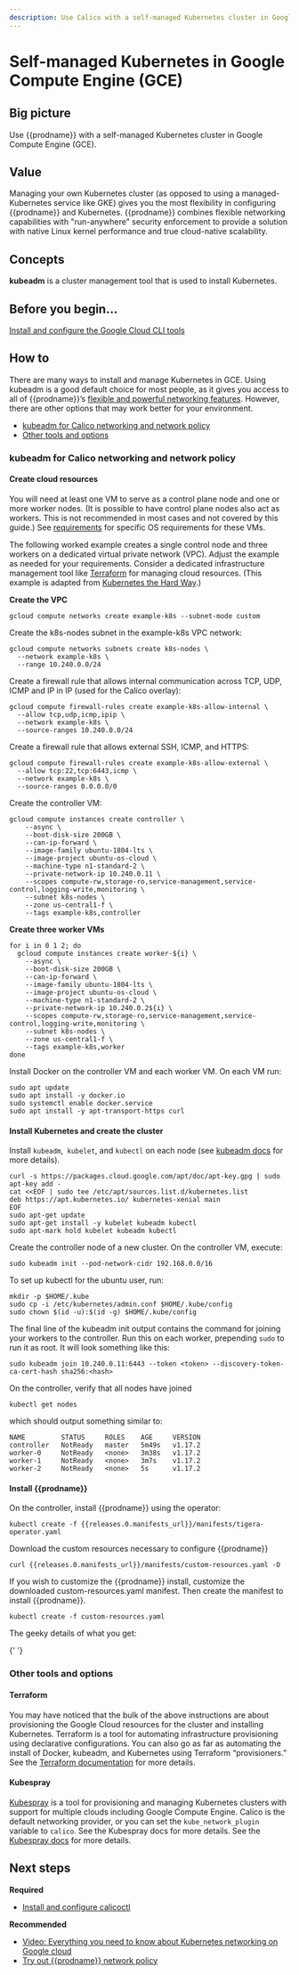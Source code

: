 ```yaml
---
description: Use Calico with a self-managed Kubernetes cluster in Google Compute Engine (GCE).
---
```


# Self-managed Kubernetes in Google Compute Engine (GCE)

## Big picture

Use {{prodname}} with a self-managed Kubernetes cluster in Google Compute Engine (GCE).

## Value

Managing your own Kubernetes cluster (as opposed to using a managed-Kubernetes service like GKE) gives you the most flexibility in configuring {{prodname}} and Kubernetes. {{prodname}} combines flexible networking capabilities with "run-anywhere" security enforcement to provide a solution with native Linux kernel performance and true cloud-native scalability.

## Concepts

**kubeadm** is a cluster management tool that is used to install Kubernetes.

## Before you begin...

[Install and configure the Google Cloud CLI tools](https://cloud.google.com/sdk/docs/quickstarts)

## How to

There are many ways to install and manage Kubernetes in GCE. Using kubeadm is a good default choice for most people, as it gives you access to all of {{prodname}}’s [flexible and powerful networking features](../../../networking/index.mdx). However, there are other options that may work better for your environment.

- [kubeadm for Calico networking and network policy](#kubeadm-for-calico-networking-and-network-policy)
- [Other tools and options](#other-tools-and-options)

### kubeadm for Calico networking and network policy

#### Create cloud resources

You will need at least one VM to serve as a control plane node and one or more worker nodes. (It is possible to have control plane nodes also act as workers. This is not recommended in most cases and not covered by this guide.) See [requirements](../requirements.mdx) for specific OS requirements for these VMs.

The following worked example creates a single control node and three workers on a dedicated virtual private network (VPC). Adjust the example as needed for your requirements. Consider a dedicated infrastructure management tool like [Terraform](https://www.terraform.io/) for managing cloud resources. (This example is adapted from [Kubernetes the Hard Way](https://github.com/kelseyhightower/kubernetes-the-hard-way/blob/master/docs/03-compute-resources.md).)

**Create the VPC**

```
gcloud compute networks create example-k8s --subnet-mode custom
```

Create the k8s-nodes subnet in the example-k8s VPC network:

```
gcloud compute networks subnets create k8s-nodes \
  --network example-k8s \
  --range 10.240.0.0/24
```

Create a firewall rule that allows internal communication across TCP, UDP, ICMP and IP in IP (used for the Calico overlay):

```
gcloud compute firewall-rules create example-k8s-allow-internal \
  --allow tcp,udp,icmp,ipip \
  --network example-k8s \
  --source-ranges 10.240.0.0/24
```

Create a firewall rule that allows external SSH, ICMP, and HTTPS:

```
gcloud compute firewall-rules create example-k8s-allow-external \
  --allow tcp:22,tcp:6443,icmp \
  --network example-k8s \
  --source-ranges 0.0.0.0/0
```

Create the controller VM:

```
gcloud compute instances create controller \
    --async \
    --boot-disk-size 200GB \
    --can-ip-forward \
    --image-family ubuntu-1804-lts \
    --image-project ubuntu-os-cloud \
    --machine-type n1-standard-2 \
    --private-network-ip 10.240.0.11 \
    --scopes compute-rw,storage-ro,service-management,service-control,logging-write,monitoring \
    --subnet k8s-nodes \
    --zone us-central1-f \
    --tags example-k8s,controller
```

**Create three worker VMs**

```
for i in 0 1 2; do
  gcloud compute instances create worker-${i} \
    --async \
    --boot-disk-size 200GB \
    --can-ip-forward \
    --image-family ubuntu-1804-lts \
    --image-project ubuntu-os-cloud \
    --machine-type n1-standard-2 \
    --private-network-ip 10.240.0.2${i} \
    --scopes compute-rw,storage-ro,service-management,service-control,logging-write,monitoring \
    --subnet k8s-nodes \
    --zone us-central1-f \
    --tags example-k8s,worker
done
```

Install Docker on the controller VM and each worker VM. On each VM run:

```
sudo apt update
sudo apt install -y docker.io
sudo systemctl enable docker.service
sudo apt install -y apt-transport-https curl
```

#### Install Kubernetes and create the cluster

Install `kubeadm`,` kubelet`, and `kubectl` on each node (see [kubeadm docs](https://kubernetes.io/docs/setup/production-environment/tools/kubeadm/install-kubeadm/#installing-kubeadm-kubelet-and-kubectl) for more details).

```
curl -s https://packages.cloud.google.com/apt/doc/apt-key.gpg | sudo apt-key add -
cat <<EOF | sudo tee /etc/apt/sources.list.d/kubernetes.list
deb https://apt.kubernetes.io/ kubernetes-xenial main
EOF
sudo apt-get update
sudo apt-get install -y kubelet kubeadm kubectl
sudo apt-mark hold kubelet kubeadm kubectl
```

Create the controller node of a new cluster. On the controller VM, execute:

```
sudo kubeadm init --pod-network-cidr 192.168.0.0/16
```

To set up kubectl for the ubuntu user, run:

```
mkdir -p $HOME/.kube
sudo cp -i /etc/kubernetes/admin.conf $HOME/.kube/config
sudo chown $(id -u):$(id -g) $HOME/.kube/config
```

The final line of the kubeadm init output contains the command for joining your workers to the controller. Run this on each worker, prepending `sudo` to run it as root. It will look something like this:

```
sudo kubeadm join 10.240.0.11:6443 --token <token> --discovery-token-ca-cert-hash sha256:<hash>
```

On the controller, verify that all nodes have joined

```
kubectl get nodes
```

which should output something similar to:

```
NAME         STATUS     ROLES    AGE     VERSION
controller   NotReady   master   5m49s   v1.17.2
worker-0     NotReady   <none>   3m38s   v1.17.2
worker-1     NotReady   <none>   3m7s    v1.17.2
worker-2     NotReady   <none>   5s      v1.17.2
```

#### Install {{prodname}}

On the controller, install {{prodname}} using the operator:

```
kubectl create -f {{releases.0.manifests_url}}/manifests/tigera-operator.yaml
```

Download the custom resources necessary to configure {{prodname}}

```
curl {{releases.0.manifests_url}}/manifests/custom-resources.yaml -O
```

If you wish to customize the {{prodname}} install, customize the downloaded custom-resources.yaml manifest. Then create the manifest to install {{prodname}}.

```
kubectl create -f custom-resources.yaml
```

The geeky details of what you get:

<GeekDetails
  prodname='{{prodname}}'
  details='Policy:Calico,IPAM:Calico,CNI:Calico,Overlay:IPIP,Routing:BGP,Datastore:Kubernetes'
/>{' '}

### Other tools and options

#### Terraform

You may have noticed that the bulk of the above instructions are about provisioning the Google Cloud resources for the cluster and installing Kubernetes. Terraform is a tool for automating infrastructure provisioning using declarative configurations. You can also go as far as automating the install of Docker, kubeadm, and Kubernetes using Terraform “provisioners.” See the [Terraform documentation](https://www.terraform.io/docs/index.html) for more details.

#### Kubespray

[Kubespray](https://kubespray.io/) is a tool for provisioning and managing Kubernetes clusters with support for multiple clouds including Google Compute Engine. Calico is the default networking provider, or you can set the `kube_network_plugin` variable to `calico`. See the Kubespray docs for more details. See the [Kubespray docs](https://kubespray.io/#/?id=network-plugins) for more details.

## Next steps

**Required**

- [Install and configure calicoctl](../../../operations/calicoctl/install.mdx)

**Recommended**

- [Video: Everything you need to know about Kubernetes networking on Google cloud](https://www.projectcalico.org/everything-you-need-to-know-about-kubernetes-networking-on-google-cloud/)
- [Try out {{prodname}} network policy](../../../network-policy/get-started/calico-policy/calico-network-policy.mdx)
